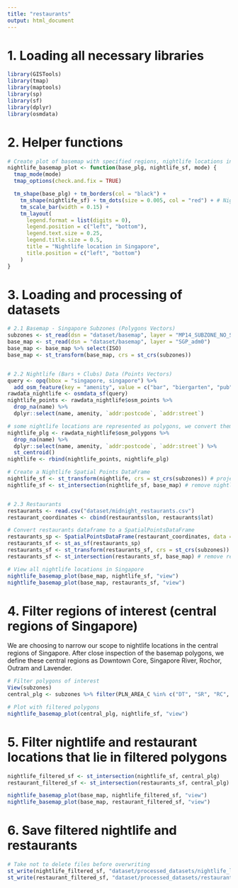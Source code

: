 ```yaml
---
title: "restaurants"
output: html_document
---
```


# 1. Loading all necessary libraries 
```r
library(GISTools)
library(tmap)
library(maptools)
library(sp)
library(sf)
library(dplyr)
library(osmdata)
```

# 2. Helper functions
```r
# Create plot of basemap with specified regions, nightlife locations in sg and tmap mode
nightlife_basemap_plot <- function(base_plg, nightlife_sf, mode) {
  tmap_mode(mode)
  tmap_options(check.and.fix = TRUE)

  tm_shape(base_plg) + tm_borders(col = "black") +
    tm_shape(nightlife_sf) + tm_dots(size = 0.005, col = "red") + # Nightlife locations
    tm_scale_bar(width = 0.15) +
    tm_layout(
      legend.format = list(digits = 0),
      legend.position = c("left", "bottom"),
      legend.text.size = 0.25,
      legend.title.size = 0.5,
      title = "Nightlife location in Singapore",
      title.position = c("left", "bottom")
    )
}
```

# 3. Loading and processing of datasets
```r
# 2.1 Basemap - Singapore Subzones (Polygons Vectors)
subzones <- st_read(dsn = "dataset/basemap", layer = "MP14_SUBZONE_NO_SEA_PL")
base_map <- st_read(dsn = "dataset/basemap", layer = "SGP_adm0")
base_map <- base_map %>% select(ISO)
base_map <- st_transform(base_map, crs = st_crs(subzones))


# 2.2 Nightlife (Bars + Clubs) Data (Points Vectors)
query <- opq(bbox = "singapore, singapore") %>%
  add_osm_feature(key = "amenity", value = c("bar", "biergarten", "pub", "nightclub"))
rawdata_nightlife <- osmdata_sf(query)
nightlife_points <- rawdata_nightlife$osm_points %>%
  drop_na(name) %>%
  dplyr::select(name, amenity, `addr:postcode`, `addr:street`)

# some nightlife locations are represented as polygons, we convert them to point features
nightlife_plg <- rawdata_nightlife$osm_polygons %>%
  drop_na(name) %>%
  dplyr::select(name, amenity, `addr:postcode`, `addr:street`) %>%
  st_centroid()
nightlife <- rbind(nightlife_points, nightlife_plg)

# Create a Nightlife Spatial Points DataFrame
nightlife_sf <- st_transform(nightlife, crs = st_crs(subzones)) # project to basemap's CRS
nightlife_sf <- st_intersection(nightlife_sf, base_map) # remove nightlife points that lie outside of basemap


# 2.3 Restaurants
restaurants <- read.csv("dataset/midnight_restaurants.csv")
restaurant_coordinates <- cbind(restaurants$lon, restaurants$lat)

# Convert restaurants dataframe to a SpatialPointsDataFrame
restaurants_sp <- SpatialPointsDataFrame(restaurant_coordinates, data = data.frame(restaurants), proj4string = CRS("+proj=longlat +datum=WGS84"))
restaurants_sf <- st_as_sf(restaurants_sp)
restaurants_sf <- st_transform(restaurants_sf, crs = st_crs(subzones)) # project to basemap's CRS
restaurants_sf <- st_intersection(restaurants_sf, base_map) # remove restaurant points that lie outside of basemap

# View all nightlife locations in Singapore
nightlife_basemap_plot(base_map, nightlife_sf, "view")
nightlife_basemap_plot(base_map, restaurants_sf, "view")
```

# 4. Filter regions of interest (central regions of Singapore)
We are choosing to narrow our scope to nightlife locations in the central regions of Singapore. After close inspection of the basemap polygons, we define these central regions as Downtown Core, Singapore River, Rochor, Outram and Lavender.
```r
# Filter polygons of interest
View(subzones)
central_plg <- subzones %>% filter(PLN_AREA_C %in% c("DT", "SR", "RC", "OT") | SUBZONE_N %in% c("LAVENDER"))

# Plot with filtered polygons
nightlife_basemap_plot(central_plg, nightlife_sf, "view")
```

# 5. Filter nightlife and restaurant locations that lie in filtered polygons
```r
nightlife_filtered_sf <- st_intersection(nightlife_sf, central_plg)
restaurant_filtered_sf <- st_intersection(restaurants_sf, central_plg)

nightlife_basemap_plot(base_map, nightlife_filtered_sf, "view")
nightlife_basemap_plot(base_map, restaurant_filtered_sf, "view")
```

# 6. Save filtered nightlife and restaurants
```r
# Take not to delete files before overwriting
st_write(nightlife_filtered_sf, "dataset/processed_datasets/nightlife_locations.geojson")
st_write(restaurant_filtered_sf, "dataset/processed_datasets/restaurants.geojson")
```


